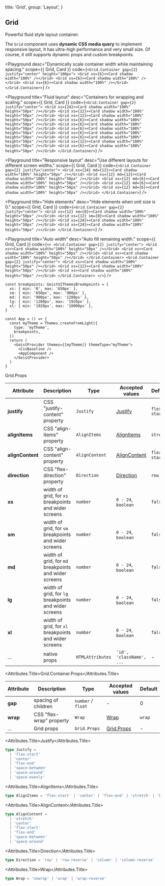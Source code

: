 
  title: 'Grid',
  group: 'Layout',
}

## Grid

Powerful fluid style layout container.

The `Grid` component uses **dynamic CSS media query** to implement responsive layout, It has ultra-high performance
and very small size. Of course, it still supports dynamic props and custom breakpoints.

<Playground
  desc="Dynamically scale container width while maintaining spacing."
  scope={{ Grid, Card }}
  code={`
<Grid.Container gap={2} justify="center" height="100px">
  <Grid xs={6}><Card shadow width="100%" /></Grid>
  <Grid xs={6}><Card shadow width="100%" /></Grid>
  <Grid xs={6}><Card shadow width="100%" /></Grid>
</Grid.Container>
`}
/>

<Playground
  title="Fluid layout"
  desc="Containers for wrapping and scaling."
  scope={{ Grid, Card }}
  code={`
<Grid.Container gap={2} justify="center">
  <Grid xs={24}><Card shadow width="100%" height="50px" /></Grid>
  <Grid xs={12}><Card shadow width="100%" height="50px" /></Grid>
  <Grid xs={12}><Card shadow width="100%" height="50px" /></Grid>
  <Grid xs={6}><Card shadow width="100%" height="50px" /></Grid>
  <Grid xs={6}><Card shadow width="100%" height="50px" /></Grid>
  <Grid xs={6}><Card shadow width="100%" height="50px" /></Grid>
  <Grid xs={6}><Card shadow width="100%" height="50px" /></Grid>
  <Grid xs={6}><Card shadow width="100%" height="50px" /></Grid>
  <Grid xs={12}><Card shadow width="100%" height="50px" /></Grid>
  <Grid xs={6}><Card shadow width="100%" height="50px" /></Grid>
</Grid.Container>
`}
/>

<Playground
  title="Responsive layout"
  desc="Use different layouts for different screen widths."
  scope={{ Grid, Card }}
  code={`
<Grid.Container gap={2} justify="center">
  <Grid xs={24} md={12}><Card shadow width="100%" height="50px" /></Grid>
  <Grid xs={12} md={12}><Card shadow width="100%" height="50px" /></Grid>
  <Grid xs={12} md={6}><Card shadow width="100%" height="50px" /></Grid>
  <Grid xs={12} md={6}><Card shadow width="100%" height="50px" /></Grid>
  <Grid xs={12} md={6}><Card shadow width="100%" height="50px" /></Grid>
</Grid.Container>
`}
/>

<Playground
  title="Hide elements"
  desc="Hide elements when unit size is 0."
  scope={{ Grid, Card }}
  code={`
<Grid.Container gap={2} justify="center">
  <Grid xs={12} sm={0}><Card shadow width="100%" height="50px" /></Grid>
  <Grid xs={12} sm={0}><Card shadow width="100%" height="50px" /></Grid>
  <Grid xs={24}><Card shadow width="100%" height="50px" /></Grid>
  <Grid xs={24}><Card shadow width="100%" height="50px" /></Grid>
</Grid.Container>
`}
/>

<Playground
  title="Auto width"
  desc="Auto fill remaining width."
  scope={{ Grid, Card }}
  code={`
<>
  <Grid.Container gap={2} justify="center">
    <Grid xs><Card shadow width="100%" height="50px" /></Grid>
    <Grid xs><Card shadow width="100%" height="50px" /></Grid>
    <Grid xs><Card shadow width="100%" height="50px" /></Grid>
  </Grid.Container>
  <Grid.Container gap={2} justify="center">
    <Grid xs><Card shadow width="100%" height="50px" /></Grid>
    <Grid xs={12}><Card shadow width="100%" height="50px" /></Grid>
    <Grid xs><Card shadow width="100%" height="50px" /></Grid>
  </Grid.Container>
</>
`}
/>

<PlaygroundTitle
  title="custom breakpoints"
  desc="Override the default breakpoints of the `@geist-ui/react`."
/>

```tsx
const breakpoints: GeistUIThemesBreakpoints = {
  xs: { min: '0', max: '650px' },
  sm: { min: '650px', max: '900px' },
  md: { min: '900px', max: '1280px' },
  lg: { min: '1280px', max: '1920px' },
  xl: { min: '1920px', max: '10000px' },
}

const App = () => {
  const myTheme = Themes.createFromLight({
    type: 'myTheme',
    breakpoints,
  })
  return (
    <GeistProvider themes={[myTheme]} themeType="myTheme">
      <CssBaseline />
      <AppComponent />
    </GeistProvider>
  )
}
```

<Attributes edit="/pages/en-us/components/grid.mdx">
<Attributes.Title>Grid.Props</Attributes.Title>

| Attribute        | Description                                           | Type             | Accepted values               | Default      |
| ---------------- | ----------------------------------------------------- | ---------------- | ----------------------------- | ------------ |
| **justify**      | CSS "justify-content" property                        | `Justify`        | [Justify](#justify)           | `flex-start` |
| **alignItems**   | CSS "align-items" property                            | `AlignItems`     | [AlignItems](#alignitems)     | `stretch`    |
| **alignContent** | CSS "align-content" property                          | `AlignContent`   | [AlignContent](#aligncontent) | `flex-start` |
| **direction**    | CSS "flex-direction" property                         | `Direction`      | [Direction](#direction)       | `row`        |
| **xs**           | width of grid, for `xs` breakpoints and wider screens | `number`         | `0 - 24`, `boolean`           | `false`      |
| **sm**           | width of grid, for `sm` breakpoints and wider screens | `number`         | `0 - 24`, `boolean`           | `false`      |
| **md**           | width of grid, for `md` breakpoints and wider screens | `number`         | `0 - 24`, `boolean`           | `false`      |
| **lg**           | width of grid, for `lg` breakpoints and wider screens | `number`         | `0 - 24`, `boolean`           | `false`      |
| **xl**           | width of grid, for `xl` breakpoints and wider screens | `number`         | `0 - 24`, `boolean`           | `false`      |
| ...              | native props                                          | `HTMLAttributes` | `'id', 'className', ...`      | -            |

<Attributes.Title>Grid.Container.Props</Attributes.Title>

| Attribute | Description              | Type               | Accepted values           | Default |
| --------- | ------------------------ | ------------------ | ------------------------- | ------- |
| **gap**   | spacing of children      | `number` / `float` | -                         | 0       |
| **wrap**  | CSS "flex-wrap" property | `Wrap`             | [Wrap](#wrap)             | `wrap`  |
| ...       | Grid props               | `Grid.Props`       | [Grid.Props](#grid.props) | -       |

<Attributes.Title>Justify</Attributes.Title>

```ts
type Justify =
  | 'flex-start'
  | 'center'
  | 'flex-end'
  | 'space-between'
  | 'space-around'
  | 'space-evenly'
```

<Attributes.Title>AlignItems</Attributes.Title>

```ts
type AlignItems = 'flex-start' | 'center' | 'flex-end' | 'stretch' | 'baseline'
```

<Attributes.Title>AlignContent</Attributes.Title>

```ts
type AlignContent =
  | 'stretch'
  | 'center'
  | 'flex-start'
  | 'flex-end'
  | 'space-between'
  | 'space-around'
```

<Attributes.Title>Direction</Attributes.Title>

```ts
type Direction = 'row' | 'row-reverse' | 'column' | 'column-reverse'
```

<Attributes.Title>Wrap</Attributes.Title>

```ts
type Wrap = 'nowrap' | 'wrap' | 'wrap-reverse'
```

</Attributes>


